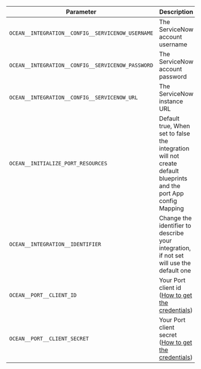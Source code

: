 | Parameter                                         | Description                                                                                                                                                      | Required |
| ------------------------------------------------- | ---------------------------------------------------------------------------------------------------------------------------------------------------------------- | -------- |
| `OCEAN__INTEGRATION__CONFIG__SERVICENOW_USERNAME` | The ServiceNow account username                                                                                                                                  | ✅       |
| `OCEAN__INTEGRATION__CONFIG__SERVICENOW_PASSWORD` | The ServiceNow account password                                                                                                                                  | ✅       |
| `OCEAN__INTEGRATION__CONFIG__SERVICENOW_URL`      | The ServiceNow instance URL                                                                                                                                      | ✅       |
| `OCEAN__INITIALIZE_PORT_RESOURCES`                | Default true, When set to false the integration will not create default blueprints and the port App config Mapping                                               | ❌       |
| `OCEAN__INTEGRATION__IDENTIFIER`                  | Change the identifier to describe your integration, if not set will use the default one                                                                          | ❌       |
| `OCEAN__PORT__CLIENT_ID`                          | Your Port client id ([How to get the credentials](https://docs.getport.io/build-your-software-catalog/custom-integration/api/#find-your-port-credentials))     | ✅       |
| `OCEAN__PORT__CLIENT_SECRET`                      | Your Port client secret ([How to get the credentials](https://docs.getport.io/build-your-software-catalog/custom-integration/api/#find-your-port-credentials)) | ✅       |
